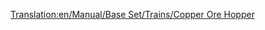 [[Translation:en/Manual/Base Set/Trains/Copper Ore Hopper]]
{{hu/Navbox Vagonok}}
{{hu/Vagonok|Name=Rézércszállító vagon
|Picture=[[File:en/Copperorehopper.png]]
|NormalCost=£1,048 ($2,096)
|NormalWeight=19 / 49 t
|NormalCapacity=30 tonnes of copper ore
|MonoCost="
|MonoWeight=19 / 54 t
|MonoCapacity=35 tonnes of copper ore
|MagCost="
|MagWeight=19 / 56 t
|MagCapacity=37 tonnes of copper ore
|Description=Rakományához, a [[hu/Manual/Base Set/Cargos/Rézérc|rézérchez]] hasonlóan csak [[hu/Manual/Éghajlatok#szubtropusi|szubtrópusi]] éghajlaton elérhető.
}}